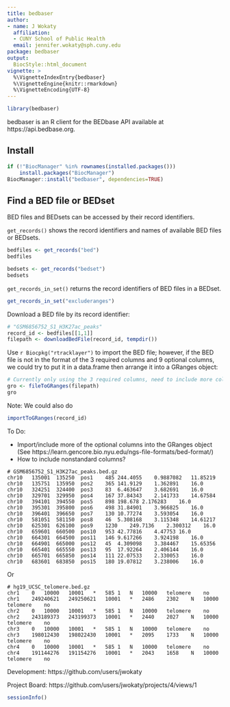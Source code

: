 ```yaml
---
title: bedbaser
author:
- name: J Wokaty
  affiliation: 
  - CUNY School of Public Health
  email: jennifer.wokaty@sph.cuny.edu
package: bedbaser
output: 
  BiocStyle::html_document
vignette: >
  %\VignetteIndexEntry{bedbaser}
  %\VignetteEngine{knitr::rmarkdown}
  %\VignetteEncoding{UTF-8}  
---
```


```r
library(bedbaser)
```

bedbaser is an R client for the BEDbase API available at https://api.bedbase.org.

## Install

```r
if (!"BiocManager" %in% rownames(installed.packages()))
    install.packages("BiocManager")
BiocManager::install("bedbaser", dependencies=TRUE)
```
## Find a BED file or BEDset

BED files and BEDsets can be accessed by their record identifiers.

`get_records()` shows the record identifiers and names of available BED files
or BEDsets.

```r
bedfiles <- get_records("bed")
bedfiles

bedsets <- get_records("bedset")
bedsets
```

`get_records_in_set()` returns the record identifiers of BED files in a
BEDset. 

```r
get_records_in_set("excluderanges")
```

Download a BED file by its record identifier:

```r
# "GSM6856752_S1_H3K27ac_peaks"
record_id <- bedfiles[[1,1]]
filepath <- downloadBedFile(record_id, tempdir())
```

Use `r Biocpkg("rtracklayer")` to import the BED file; however, if the BED file
is not in the format of the 3 required columns and 9 optional columns, we could
try to put it in a data.frame then arrange it into a GRanges object:

```r
# Currently only using the 3 required columns, need to include more columns
gro <- fileToGRanges(filepath)
gro
```

Note: We could also do
```r
importToGRanges(record_id)
```

To Do:

* Import/include more of the optional columns into the GRanges object (See https://learn.gencore.bio.nyu.edu/ngs-file-formats/bed-format/)
* How to include nonstandard columns?

```
# GSM6856752_S1_H3K27ac_peaks.bed.gz
chr10	135001	135250	pos1	485	244.4055	0.9887082	11.85219
chr10	135751	135950	pos2	365	141.9129	1.362891	16.0
chr10	324251	324400	pos3	83	6.463647	3.682691	16.0
chr10	329701	329950	pos4	167	37.84343	2.141733	14.67584
chr10	394101	394550	pos5	898	198.678	2.176283	16.0
chr10	395301	395800	pos6	498	31.84901	3.966825	16.0
chr10	396401	396650	pos7	130	10.77274	3.593054	16.0
chr10	581051	581150	pos8	46	5.308168	3.115348	14.61217
chr10	625301	626100	pos9	1230	249.7136	2.300312	16.0
chr10	659601	660500	pos10	953	42.77816	4.47753	16.0
chr10	664301	664500	pos11	146	9.617266	3.924198	16.0
chr10	664901	665000	pos12	45	4.309098	3.384467	15.65356
chr10	665401	665550	pos13	95	17.92264	2.406144	16.0
chr10	665701	665850	pos14	111	22.07533	2.330053	16.0
chr10	683601	683850	pos15	180	19.07812	3.238006	16.0
```
Or

```
# hg19_UCSC_telomere.bed.gz
chr1	0	10000	10001	*	585	1	N	10000	telomere	no
chr1	249240621	249250621	10001	*	2486	2302	N	10000	telomere	no
chr2	0	10000	10001	*	585	1	N	10000	telomere	no
chr2	243189373	243199373	10001	*	2440	2027	N	10000	telomere	no
chr3	0	10000	10001	*	585	1	N	10000	telomere	no
chr3	198012430	198022430	10001	*	2095	1733	N	10000	telomere	no
chr4	0	10000	10001	*	585	1	N	10000	telomere	no
chr4	191144276	191154276	10001	*	2043	1658	N	10000	telomere	no
```

Development: https://github.com/users/jwokaty

Project Board: https://github.com/users/jwokaty/projects/4/views/1

```r
sessionInfo()
```   
